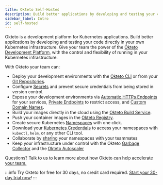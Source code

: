 ```yaml
---
title: Okteto Self-Hosted
description: Build better applications by developing and testing your code directly on your Kubernetes infrastructure
sidebar_label: Intro
id: self-hosted
---
```


Okteto is a development platform for Kubernetes applications. Build better applications by developing and testing your code directly in your own Kubernetes infrastructure. Give your team the power of the [Okteto Development Platform](index.md), with the control and flexibility of running in your Kubernetes infrastructure.

With Okteto your team can:

- Deploy your development environments with the [Okteto CLI](getting-started.mdx) or from your [Git Repositories](cloud/deploy-from-git.mdx).
- Configure [Secrets](cloud/secrets.mdx) and prevent secure credentials from being stored in version control.
- Expose your development environments via [Automatic HTTPs Endpoints](cloud/ssl.mdx) for your services, [Private Endpoints](cloud/private-endpoints.mdx) to restrict access, and [Custom Domain Names](cloud/custom-domains.mdx).
- Build your images directly in the cloud using the [Okteto Build Service](cloud/build.mdx).
- Push your container images in the [Okteto Registry](cloud/registry.mdx).
- Create secure Kubernetes [Namespaces](cloud/namespaces.mdx) with one click.
- Download your [Kubernetes Credentials](cloud/credentials.mdx) to access your namespaces with `kubectl`, `helm`, or any other CLI tool.
- Collaborate by [sharing](cloud/namespaces.mdx#share-your-namespace) your namespaces with your teammates
- Keep your infrastructure under control with the Okteto [Garbage Collector](administration/cleanup.mdx) and the [Okteto Autoscaler](self-hosted/administration/configuration.mdx#autoscaler)

Questions? [Talk to us to learn more about how Okteto can help accelerate your team.](https://okteto.com/#talktous) 

:::info
Try Okteto for free for 30 days, no credit card required. [Start your 30-day trial now](https://www.okteto.com/free-trial/)!
:::

